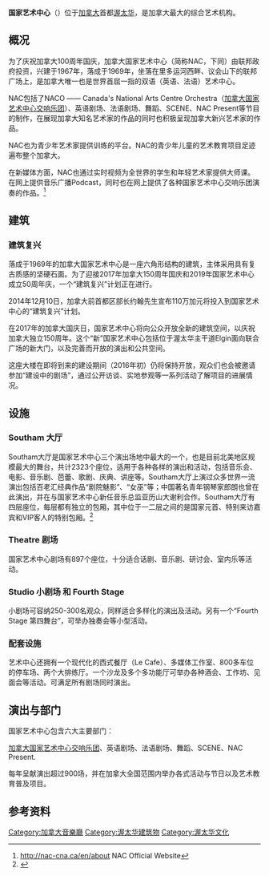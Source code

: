 {{多個問題|
{{primarysources|time=2015-11-05T22:03:45+00:00}}
{{Newsrelease|time=2021-09-15T12:43:07+00:00}}
}}
{{Infobox historic site
| name                 = National Arts Centre<br />{{native name|fr|Centre national des Arts}}
| native_name          = 
| native_language      = 
| other_name           = 
| etymology            = 
| image                = National Arts Centre 2010.JPG
| caption              = 
| alt                  = 
| locmapin             =
| lat_degrees  = 45 | lat_minutes  = 25 | lat_seconds  = 23 | lat_direction  = N
| long_degrees = 075 | long_minutes = 41 | long_seconds = 38 | long_direction = W
| coord_parameters     = region:CA-ON_type:landmark
| coord_display        = inline,title
| coord_region         = 
| coord_ref            = 
| location             = [[Ottawa|Ottawa]], [[Ontario|Ontario]], Canada
| area                 = 
| elevation            = 
| founded              = 
| founder              = 
| built                = 1969
| original_use         = 
| current_use          = Arts centre
| architect            = [[Fred_Lebensold|Fred Lebensold]]
| architecture         = 
| governing_body       = 
| owner                =
| visitation_num       = 
| visitation_year      = 
| website              = {{URL|http://www.nac-cna.ca/}}
| designation1         = National Historic Site of Canada
| designation1_offname =
| designation1_date    = 2006
| designation1_number  =
| designation2         = 
| designation2_offname =
| designation2_date    =
| designation2_number  =
}}
'''国家艺术中心'''（{{lang-en|National Arts Centre (NAC)}}）位于[[加拿大|加拿大]]首都[[渥太华|渥太华]]，是加拿大最大的综合艺术机构。

== 概况 ==
为了庆祝加拿大100周年国庆，加拿大国家艺术中心（简称NAC，下同）由联邦政府投资，兴建于1967年，落成于1969年，坐落在里多运河西畔、议会山下的联邦广场上，是加拿大唯一也是世界首屈一指{{clarify}}的双语（英语、法语）艺术中心。  

NAC包括了NACO —— Canada's National Arts Centre Orchestra（[[加拿大国家艺术中心交响乐团|加拿大国家艺术中心交响乐团]]）、英语剧场、法语剧场、舞蹈、SCENE、NAC Present等节目的制作，在展现加拿大知名艺术家的作品的同时也积极呈现加拿大新兴艺术家的作品。

NAC也为青少年艺术家提供训练的平台。NAC的青少年儿童的艺术教育项目足迹遍布整个加拿大。

在新媒体方面，NAC也通过实时视频为全世界的学生和年轻艺术家提供大师课。在网上提供音乐广播Podcast，同时也在网上提供了各种国家艺术中心交响乐团演奏的作品。<ref>http://nac-cna.ca/en/about {{Wayback|url=http://nac-cna.ca/en/about |date=20151115113448 }} NAC Official Website</ref>

== 建筑 ==
=== 建筑复兴 ===
落成于1969年的加拿大国家艺术中心是一座六角形结构的建筑，主体采用具有复古质感的坚硬石面。为了迎接2017年加拿大150周年国庆和2019年国家艺术中心成立50周年庆，一个“建筑复兴”计划正在进行。

2014年12月10日，加拿大前首都区部长约翰先生宣布110万加元将投入到国家艺术中心的“建筑复兴”计划。

在2017年的加拿大国庆日，国家艺术中心将向公众开放全新的建筑空间，以庆祝加拿大独立150周年。这个“新”国家艺术中心包括位于渥太华主干道Elgin面向联合广场的新大门，以及完善而开放的演出和公共空间。

这座大楼在即将到来的建设期间（2016年初）仍将保持开放，观众们也会被邀请参加“建设中的剧场”，通过公开访谈、实地参观等一系列活动了解项目的进展情况。

== 设施 ==
=== Southam 大厅 ===
Southam大厅是国家艺术中心三个演出场地中最大的一个，也是目前北美地区规模最大的舞台，共计2323个座位，适用于各种各样的演出和活动，包括音乐会、电影、音乐剧、芭蕾、歌剧、庆典、讲座等。Southam大厅上演过众多世界一流演出包括百老汇经典作品“剧院魅影”、“女巫”等；中国著名青年钢琴家郎朗也曾在此演出，并在{{when|今年}}与国家艺术中心新任音乐总监亚历山大谢利合作。Southam大厅有四层座位，每层都有独立的包厢，其中位于一二层之间的是国家元首、特别来访嘉宾和VIP客人的特别包厢。<ref>{{Cite web |url=http://nac-cna.ca/en/rentals |title=存档副本 |accessdate=2015-11-05 |archive-date=2015-10-21 |archive-url=https://web.archive.org/web/20151021180031/http://nac-cna.ca/en/rentals |dead-url=no }}</ref>

=== Theatre 剧场 ===
国家艺术中心剧场有897个座位，十分适合话剧、音乐剧、研讨会、室内乐等活动。

=== Studio 小剧场 和 Fourth Stage ===
小剧场可容纳250-300名观众，同样适合多样化的演出及活动。另有一个“Fourth Stage 第四舞台”，可举办独奏会等小型活动。

=== 配套设施 ===
艺术中心还拥有一个现代化的西式餐厅（Le Cafe）、多媒体工作室、800多车位的停车场、两个大排练厅。一个沙龙及多个多功能厅可举办各种酒会、工作坊、见面会等活动。可满足所有剧场同时演出。

== 演出与部门 ==
国家艺术中心包含六大主要部门：

[[加拿大国家艺术中心交响乐团|加拿大国家艺术中心交响乐团]]、英语剧场、法语剧场、舞蹈、SCENE、NAC Present.

每年呈献演出超过900场，并在加拿大全国范围内举办各式活动与节日以及艺术教育普及项目。
== 参考资料 ==
{{Reflist|2}}

[[Category:加拿大音樂廳|Category:加拿大音樂廳]]
[[Category:渥太华建筑物|Category:渥太华建筑物]]
[[Category:渥太华文化|Category:渥太华文化]]